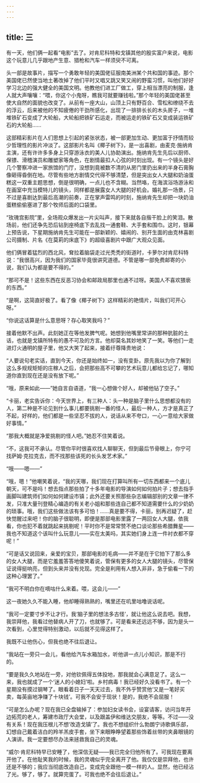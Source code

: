 ```yaml
---
---
---
```

title: 三
---




有一天，他们俩一起看“电影”去了。对肯尼科特和戈镇其他的殷实富户来说，电影这个玩意儿几乎跟地产生意、猎枪和汽车一样须臾不可离。

头一部是故事片，描写一个勇敢年轻的美国佬征服南美洲某个共和国的事迹。那个美国佬已然使当地土著改掉了他们平时又唱又跳又笑又闹的野蛮习惯，叫他们好好学习北边的强大健全的美国文明。他教他们进工厂做工，穿上相当漂亮的制服，逢人就大声嚷嚷：“喂，你这个小鬼呀，瞧我可就要赚钱啦。”那个年轻的美国佬甚至使大自然的面貌也改变了。从前有一座大山，山顶上只有野百合、雪松和缭绕不去的浮云，后来被他的不知疲倦的干劲所感化，出现了一排排长长的木头房子，一堆堆铁矿石变成了大轮船，大轮船把铁矿石运走，而被运走的铁矿石又变成装运铁矿石的大轮船……

这部精彩影片在人们思想上引起的紧张状态，被一部更加生动、更加富于抒情而较少哲理性的影片冲淡了。这部影片名叫《椰子树下》，是一出喜剧，由麦克·施纳肯主演，还有许许多多身上只穿游泳衣的美人儿协助演出。施纳肯先生先后以厨师、保镖、滑稽演员和雕塑家等角色，在剧情最扣人心弦的时刻出现。有一个镜头是好几个警察冲进一家旅馆的门厅，没想到竟被数不清的从房门里扔出来的半身石膏胸像砸得昏倒在地。尽管有些地方剧情交代得不够清楚，但是突出女人大腿和奶油蛋糕这一双重主题思想，倒是很明确，一点儿也不含糊。当然咯，在海滨浴场游泳和在画室中充当模特儿的镜头，同样都是展露女人大腿的好机会。婚礼那一场景，只不过是喜剧达到最后高潮的前奏，正在掌声雷鸣的时刻，施纳肯先生却把一块奶油蛋糕偷偷塞进了那个牧师后面的口袋里。

“玫瑰宫影院”里，全场观众爆发出一片尖叫声，接下来就各自揩干脸上的笑泪。散场前，他们还争先恐后钻到座椅底下去乱找一通套鞋、大手套和围巾。这时，银幕上预告说，下星期施纳肯先生可能在一部新颖的、嬉闹的、别开生面的由克林喜剧公司摄制、片名《在莫莉的床底下》的超级喜剧片中跟广大观众见面。

他们俩冒着猛烈的西北风，耷拉着脑袋走过光秃秃的街道时，卡萝尔对肯尼科特说：“我很高兴，因为我们的国家毕竟很讲究道德。不管是哪一部免费邮寄的小说，我们认为都是要不得的。”

“那可不是！这些东西在反恶习协会和邮政局那里也通不过呀。美国人不喜欢猥亵的东西。”

“是啊，这简直好极了。看了像《椰子树下》这样精彩的艳情片，叫我们可开心呀。”

“你说这话算是什么意思呀？存心取笑我吗？”

接着他默不出声。此刻她正在等他发脾气呢。她想到他嘴里常讲的那种肮脏的土话，也就是戈镇所特有的愚不可及的方言。他却莫名其妙地笑了一笑。等他们一走进灯火通明的屋子里，他又大笑了起来，接着纡尊降贵地说：

“人要说句老实话，直到今天，你还是始终如一，没有变卦。原先我以为你了解到这么多规规矩矩的庄稼人之后，会把那些高不可攀的艺术玩意儿都给忘记了，哪知道你直到现在还是没有放下呢。”

“哦，原来如此——”她自言自语道，“我一心想做个好人，却被他钻了空子。”

“卡丽，老实告诉你：今天世界上，有三种人：头一种是脑子里什么思想都没有的人，第二种是不论见到什么事儿都要挑剔一番的怪人，最后一种人，方才是真正了不起，好样的，他们都是一些坚忍不拔的人，说话从来不夸口，一心一意给大家做好事情。”

“那我大概就是净爱挑剔的怪人吧。”她忍不住笑着说。

“不，这我可不承认。尽管你平时很喜欢找人聊聊天，但到最后节骨眼上，你宁可找萨姆·克拉克去，而不找那些该死的长头发艺术家。”

“哦——嗯——”

“哦，嗯！”他嘲笑着说，“我的天哪，我们现在打算叫所有一切东西都来一个底儿朝天，可不是吗！想去指点那些拍了十多年电影的导演如何如何拍片子；想去指手画脚叫建筑师们如何如何建设市镇；此外还要关照那些杂志编辑部别的文章一律不发，只准大量刊登精心编造的有关老小姐和那些连自己都不知道需要什么的少奶奶的琐事。哦，我们这些做法该有多可怕！……真是要不得，卡丽，别再迟疑了，赶快觉醒过来吧！你的脑子很聪明，即便是那部电影里露了一两回女人大腿，依我看，你也犯不着就跳起来挑剔呢！平时你不是常常赞不绝口谈论那些希腊舞星——我也不知道这个该叫什么玩意儿——实在太美吗，其实她们身上连一件衬衣都不穿呢！”

“可是话又说回来，亲爱的宝贝，那部电影的毛病——并不是在于它拍下了那么多的女人大腿，而是它羞羞答答地傻笑着说，管保有更多的女人大腿的镜头，尽管保证说得挺响亮，但到头来并没有兑现。完全是利用有人想入非非，急于偷看一下的这种心理罢了。”

“我可不明白你在嘀咕什么来着。喂，这会儿——”

这一夜她久久不能入睡，他却睡得熟熟的，嘴里还在叽里咕噜说话呢。

“我可一定要寸步不让才行。我‘脑子里的想法多古怪’，就让他这么说去吧。我想，我崇拜他，我看过他替病人开了刀，也就够了。可是看来还远远不够，因为是头一次看到，心里觉得特别激动，以后就不见得这样了。

我既不让他伤心，但我也绝不往后退让。

“我站在一旁只一会儿，看他给汽车水箱加水，听他讲一点儿小知识，那是不行的。

“要是我久久地站在一旁，对他钦佩得五体投地，那我就会心满意足了。这么一来，我也就成了一个‘迷人的小媳妇’啦。乡村病毒！我已经好久没看书了。有一个星期没有摸过钢琴了。眼看着日子一天天过去，我不外乎赞赏他‘又是一笔好买卖，每英亩地净赚了十块钱’。可我不会安于现状！是的，我绝不会屈服！

“可是怎么办呢？现在我已全盘输掉了：参加妇女读书会，设宴请客，访问当年开边拓荒的老人，筹建市政厅大会堂，以及跟盖伊和维达交朋友，等等。不过——没有关系！现在我压根儿不想‘改造戈镇’了。我也不想组织什么勃朗宁诗歌俱乐部，幻想自己戴着洁白的羚羊羔皮手套，坐下来眼睁睁望着那些饰着丝带的夹鼻眼镜的人演讲。我一定要想尽办法来拯救我自己的灵魂。

“威尔·肯尼科特早已安睡了，他深信无疑——我已完全归他所有了。可我现在要离开他了。在他耻笑我的时候，我的灵魂似乎完全离开了他。我仅仅是崇拜他，也许还是不够的；我应当彻底改造自己，变成完全跟他一模一样的人。显然，他已经沾了光。够了，够了。就算完蛋了。可我也绝不会往后退让。”